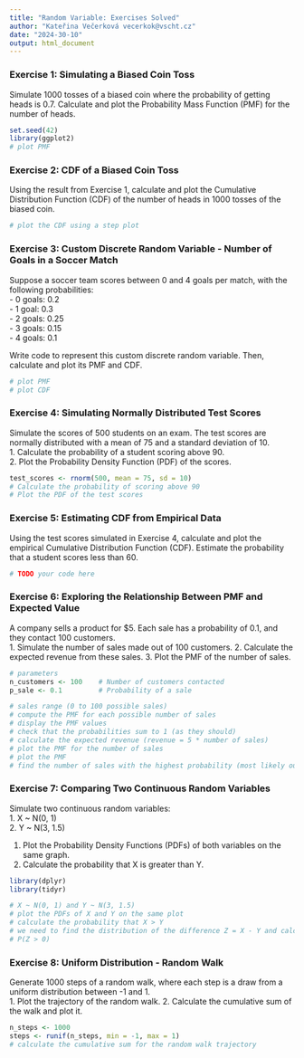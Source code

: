 ```yaml
---
title: "Random Variable: Exercises Solved"
author: "Kateřina Večerková vecerkok@vscht.cz"
date: "2024-30-10"
output: html_document
---
```


### **Exercise 1: Simulating a Biased Coin Toss**
Simulate 1000 tosses of a biased coin where the probability of getting heads is 0.7. Calculate and plot the Probability Mass Function (PMF) for the number of heads.

```r
set.seed(42)
library(ggplot2)
# plot PMF
```

### **Exercise 2: CDF of a Biased Coin Toss**
Using the result from Exercise 1, calculate and plot the Cumulative Distribution Function (CDF) of the number of heads in 1000 tosses of the biased coin.

```r
# plot the CDF using a step plot
```

### **Exercise 3: Custom Discrete Random Variable - Number of Goals in a Soccer Match**
Suppose a soccer team scores between 0 and 4 goals per match, with the following probabilities:  
- 0 goals: 0.2  
- 1 goal: 0.3  
- 2 goals: 0.25  
- 3 goals: 0.15  
- 4 goals: 0.1  

Write code to represent this custom discrete random variable. Then, calculate and plot its PMF and CDF.

```r
# plot PMF
# plot CDF
```

### **Exercise 4: Simulating Normally Distributed Test Scores**
Simulate the scores of 500 students on an exam. The test scores are normally distributed with a mean of 75 and a standard deviation of 10.  
1. Calculate the probability of a student scoring above 90.  
2. Plot the Probability Density Function (PDF) of the scores.

```r
test_scores <- rnorm(500, mean = 75, sd = 10)
# Calculate the probability of scoring above 90
# Plot the PDF of the test scores
```

### **Exercise 5: Estimating CDF from Empirical Data**
Using the test scores simulated in Exercise 4, calculate and plot the empirical Cumulative Distribution Function (CDF). Estimate the probability that a student scores less than 60.

```r
# TODO your code here
```

### **Exercise 6: Exploring the Relationship Between PMF and Expected Value**
A company sells a product for $5. Each sale has a probability of 0.1, and they contact 100 customers.  
1. Simulate the number of sales made out of 100 customers.
2. Calculate the expected revenue from these sales.
3. Plot the PMF of the number of sales.

```r
# parameters
n_customers <- 100    # Number of customers contacted
p_sale <- 0.1         # Probability of a sale

# sales range (0 to 100 possible sales)
# compute the PMF for each possible number of sales
# display the PMF values
# check that the probabilities sum to 1 (as they should)
# calculate the expected revenue (revenue = 5 * number of sales)
# plot the PMF for the number of sales
# plot the PMF
# find the number of sales with the highest probability (most likely outcome)
```

### **Exercise 7: Comparing Two Continuous Random Variables**
Simulate two continuous random variables:  
1. X ~ N(0, 1)  
2. Y ~ N(3, 1.5)  

1. Plot the Probability Density Functions (PDFs) of both variables on the same graph.
2. Calculate the probability that X is greater than Y.

```r
library(dplyr)
library(tidyr)

# X ~ N(0, 1) and Y ~ N(3, 1.5)
# plot the PDFs of X and Y on the same plot
# calculate the probability that X > Y
# we need to find the distribution of the difference Z = X - Y and calculate P(Z > 0)
# P(Z > 0)
```


### **Exercise 8: Uniform Distribution - Random Walk**
Generate 1000 steps of a random walk, where each step is a draw from a uniform distribution between -1 and 1.  
1. Plot the trajectory of the random walk.
2. Calculate the cumulative sum of the walk and plot it.

```r
n_steps <- 1000
steps <- runif(n_steps, min = -1, max = 1)
# calculate the cumulative sum for the random walk trajectory
```
